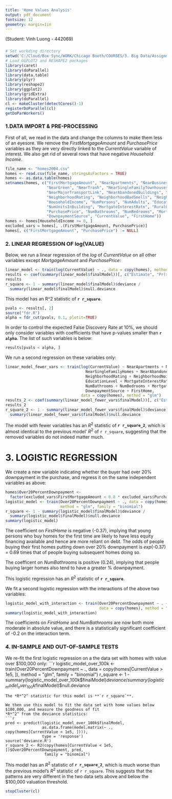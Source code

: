 ---
title: 'Home Values Analysis'
output: pdf_document
fontsize: 12
geometry: margin=1in
---
(Student: Vinh Luong - 442069)

###



``` {r echo=FALSE, message=FALSE, warning=FALSE, results='hide'}
# Set workding directory
setwd('C:/Cloud/Box Sync/WORK/Chicago Booth/COURSES/3. Big Data/Assignments/Week 02')
# Load GGPLOT2 and RESHAPE2 packages
library(caret)
library(doParallel)
library(data.table)
library(plyr)
library(reshape2)
library(ggplot2)
library(gridExtra)
library(doParallel)
cl <- makeCluster(detectCores()-1)
registerDoParallel(cl)
getDoParWorkers()
```


### 1.DATA IMPORT & PRE-PROCESSING

First of all, we read in the data and change the columns to make them less of an eyesore. We remove the *FirstMortgageAmount* and *PurchasePrice* variables as they are very directly linked to the *CurrentValue*  variable of interest. We also get rid of several rows that have negative *Household Income*. 
``` {r results='hide'}
file_name <- "homes2004.csv"
homes <- read.csv(file_name, stringsAsFactors = TRUE)
homes <- as.data.table(homes)
setnames(homes, c("FirstMortgageAmount", "NearApartments", "NearBusiness", "NearIndustry",
                  "NearGreen", "NearTrash", "NearSingleFamilyTownhouses", "NearSingleFamilyHomes",
                  "NearMajorTransportLink", "NearAbandonedBuildings", "HomeRating",
                  "NeighborhoodRating", "NeighborhoodBadSmells", "NeighborhoodNoisy",
                  "HouseholdIncome", "NumPersons", "NumAdults", "EducationLevel",
                  "NumUnitsInBuilding", "MortgateInterestRate", "RuralOrUrban", "State",
                  "PurchasePrice", "NumBathrooms", "NumBedrooms", "MortgateBoughtSameYear",
                  "DownpaymentSource", "CurrentValue", "FirstHome"))
homes <- homes[HouseholdIncome >= 0, ]
excluded_vars = homes[, .(FirstMortgageAmount, PurchasePrice)]
homes[, c("FirstMortgageAmount", "PurchasePrice") := NULL]
```

### 2. LINEAR REGRESSION OF log(VALUE)

Below, we run a linear regression of the *log* of *CurrentValue* on all other variables except *MortgageAmount* and *PurchasePrice*:  
``` {r warning=FALSE}
linear_model <- train(log(CurrentValue) ~ ., data = copy(homes), method = 'glm')
results <- coef(summary(linear_model$finalModel))[, c("Estimate", "Pr(>|t|)")]
results
r_square <- 1 - summary(linear_model$finalModel)$deviance /
  summary(linear_model$finalModel)$null.deviance
```
This model has an R^2 statistic of **`r r_square`**.

```{r warning=FALSE, echo=FALSE}
pvals <- results[, 2]
source("fdr.R")
alpha = fdr_cut(pvals, 0.1, plotit=TRUE)
```
In order to control the expected False Discovery Rate at 10%, we should only consider variables with coefficients that have p-values smaller than **`r alpha`**. The list of such variables is below:
```{r}
results[pvals < alpha, ]
```

We run a second regression on these variables only:
```{r}
linear_model_fewer_vars <- train(log(CurrentValue) ~ NearApartments + NearIndustry + NearTrash +
                                   NearSingleFamilyHomes + NearAbandonedBuildings + HomeRating +
                                   NeighborhoodRating + NeighborhoodNoisy + HouseholdIncome +
                                   EducationLevel + MortgateInterestRate + RuralOrUrban + State +
                                   NumBathrooms + NumBedrooms + MortgateBoughtSameYear +
                                   DownpaymentSource + FirstHome,
                                 data = copy(homes), method = "glm")
results_2 <- coef(summary(linear_model_fewer_vars$finalModel))[, c("Estimate", "Pr(>|t|)")]
results_2
r_square_2 <- 1 - summary(linear_model_fewer_vars$finalModel)$deviance /
  summary(linear_model_fewer_vars$finalModel)$null.deviance
```
The model with fewer variables has an *R*^2^ statistic of **`r r_square_2`**, which is almost identical to the previous model' *R*^2^ of `r r_square`, suggesting that the removed variables do not indeed matter much.


# 3. LOGISTIC REGRESSION

We create a new variable indicating whether the buyer had over 20% downpayment in the purchase, and regress it on the same independent variables as above:
```{r}
homes$Over20PercentDownpayment <-
  factor(excluded_vars$FirstMortgageAmount < 0.8 * excluded_vars$PurchasePrice)
logistic_model <- train(Over20PercentDownpayment ~ ., data = copy(homes),
                        method = "glm", family = "binomial")
r_square <- 1 - summary(logistic_model$finalModel)$deviance /
  summary(logistic_model$finalModel)$null.deviance
summary(logistic_model)
```
The coefficient on *FirstHome* is negative (-0.37), implying that young persons who buy homes for the first time are likely to have less equity financing available and hence are more reliant on debt. The odds of people buying their first homes putting down over 20% downpayment is *exp*(-0.37) = 0.69 times that of people buying subsequent homes doing so. 

The coefficent on *NumBathrooms* is positive (0.24), implying that people buying larger homes also tend to have a greater % downpayment.

This logistic regression has an *R*^2^ statistic of **`r r_square`**.


We fit a second logistic regression with the interactions of the above two variables:
```{r}
logistic_model_with_interaction <- train(Over20PercentDownpayment ~ . + FirstHome * NumBathrooms,
                                         data = copy(homes), method = "glm", family = "binomial")
summary(logistic_model_with_interaction)
```
The coefficients on *FirstHome* and *NumBathrooms* are now both more moderate in absolute value, and there is a statistically significant coefficient of -0.2 on the interaction term.


### 4. IN-SAMPLE AND OUT-OF-SAMPLE TESTS

We re-fit the first logistic regression on a the data set with homes with value over $100,000 only:
```{r}
logistic_model_over_100k <- train(Over20PercentDownpayment ~ .,
                                  data = copy(homes[CurrentValue > 1e5, ]),
                                  method = "glm", family = "binomial")
r_square <- 1 - summary(logistic_model_over_100k$finalModel)$deviance /
  summary(logistic_model_over_100k$finalModel)$null.deviance
```
The *R*^2^ statistic for this model is **`r r_square`**.

We then use this model to fit the data set with home values below $100,000, and measure the goodness of fit 
*R*^2^ from the deviance statistics:
```{r}
pred <- predict(logistic_model_over_100k$finalModel,
                as.data.frame(model.matrix(~ ., copy(homes[CurrentValue < 1e5, ]))),
                type = 'response')
source('deviance.R')
r_square_2 <- R2(copy(homes[CurrentValue < 1e5, ])$Over20PercentDownpayment, pred,
                 family = "binomial")
```
This model has an *R*^2^ statistic of **`r r_square_2`**, which is much worse than the previous model's *R*^2^ statistic of `r r_square`. This suggests that the patterns are very different in the two data sets above and below the $100,000 valuation threshold.


```{r echo=FALSE}
stopCluster(cl)
```